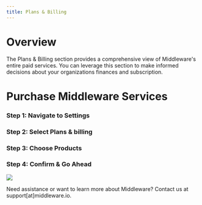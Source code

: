 ```yaml
---
title: Plans & Billing
---
```


# Overview

The Plans & Billing section provides a comprehensive view of Middleware's entire paid services. You can leverage this section to make informed decisions about your organizations finances and subscription.

# Purchase Middleware Services

### Step 1: Navigate to Settings

### Step 2: Select Plans & billing

### Step 3: Choose Products

### Step 4: Confirm & Go Ahead

![](https://lh6.googleusercontent.com/PNGKXmag23bbdOwae4gP37sjr50oUxF7Bqpl0ZDjW1BiiVBOWF6y2fJL8NY_7HUFpvjgY5Y6kC1TI6n8c1uAXwqMGpN5E5VVzj5Y0Uzlv6tbZMPmXtN8Q5dwx6DTUunB5BmxZpqa-27FQMyGPNOKYgk)

<Note> Need assistance or want to learn more about Middleware? Contact us at support[at]middleware.io. </Note>